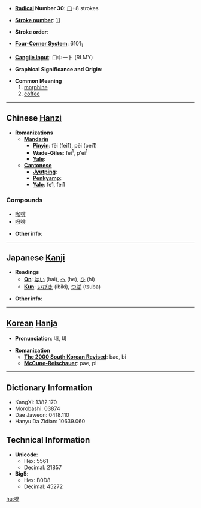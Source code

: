 * '''[[Wiktionary:Chinese radical index| Radical]] Number 30''': [[Wiktionary:Chinese radical index 口|口]]+8 strokes

* '''[[Wiktionary:Chinese total strokes index|Stroke number]]''': [[Wiktionary:Chinese total strokes index 11|11]]

* '''Stroke order''': 

* '''[[Wiktionary:Chinese four corner index|Four-Corner System]]''': 6101<sub>1</sub>

* '''[[Wiktionary:Chinese Cangjie index|Cangjie input]]''': 口中一卜 (RLMY)

* '''Graphical Significance and Origin''': 

* '''Common Meaning'''
*# [[morphine]]
*# [[coffee]]


----

== Chinese [[Hanzi]] ==

* '''Romanizations'''
** '''[[Mandarin]]'''
*** '''[[Pinyin]]''': fēi (fei1), pēi (pei1)
*** '''[[Wade-Giles]]''': fei<sup>1</sup>, p'ei<sup>1</sup>
*** '''[[Yale]]''': 
** '''[[Cantonese]]'''
*** '''[[Jyutping]]''':
*** '''[[Penkyamp]]''': 
*** '''[[Yale]]''': fe1, fei1

===Compounds===
*[[咖啡]]
*[[吗啡]]

* '''Other info''': 

----

== Japanese [[Kanji]] ==

* '''Readings'''
** '''[[On]]''': [[はい]] (hai), [[へ]] (he), [[ひ]] (hi)
** '''[[Kun]]''': [[いびき]] (ibiki), [[つば]] (tsuba)

* '''Other info''':  

----

== [[Korean]] [[Hanja]] ==

* '''Pronunciation''': 배, 비

* '''Romanization'''
** '''[[The 2000 South Korean Revised Romanization|The 2000 South Korean Revised]]''': bae, bi
** '''[[McCune-Reischauer]]''': pae, pi

----

== Dictionary Information ==

* KangXi: 1382.170
* Morobashi: 03874
* Dae Jaweon: 0418.110
* Hanyu Da Zidian: 10639.060

== Technical Information ==

* '''Unicode''':
** Hex: 5561
** Decimal: 21857
* '''Big5''':
** Hex: B0D8
** Decimal: 45272

[[hu:啡]]